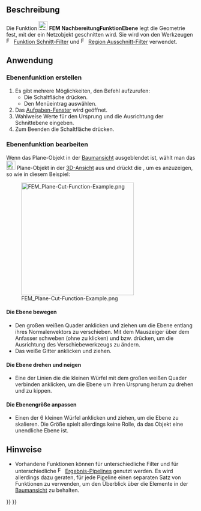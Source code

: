 <languages/>

{{Docnav/de
|[[FEM_PostFilterDataAtPoint/de|PostFilterDataAtPoint]]
|[[FEM_PostCreateFunctionSphere/de|NachbereitungFunktionKugel]]
|[[FEM_Workbench/de|FEM]]
|IconL=FEM_PostFilterDataAtPoint.svg
|IconR=FEM_PostCreateFunctionSphere.svg
|IconC=Workbench_FEM.svg
}}

{{GuiCommand/de
|Name=FEM PostCreateFunctionPlane
|Name/de=FEM NachbereitungFunktionEbene
|MenuLocation=Ergebnisse → Filterfunktionen → Ebene
|Workbenches=[[FEM_Workbench/de|FEM]]
|SeeAlso=[[FEM_tutorial/de|FEM-Anleitung]]
}}

<span id="Description"></span>
==Beschreibung==

Die Funktion [[Image:FEM_PostCreateFunctionPlane.svg|24px]] '''FEM NachbereitungFunktionEbene''' legt die Geometrie fest, mit der ein Netzobjekt geschnitten wird. Sie wird von den Werkzeugen [[Image:FEM_PostFilterCutFunction.svg|16px]] [[FEM_PostFilterCutFunction/de|Funktion Schnitt-Filter]] und [[Image:FEM_PostFilterClipRegion.svg|16px]] [[FEM_PostFilterClipRegion/de|Region Ausschnitt-Filter]] verwendet.

<span id="Usage"></span>
==Anwendung==

<span id="Create_a_plane_function"></span>
===Ebenenfunktion erstellen===

# Es gibt mehrere Möglichkeiten, den Befehl aufzurufen:
#* Die Schaltfläche {{Button|[[Image:FEM_PostCreateFunctionPlane.svg|16px]] [[FEM_PostCreateFunctionPlane/de|Ebene]]}} drücken.
#* Den Menüeintrag {{MenuCommand|Ergebnisse → Filterfunktionen → [[Image:FEM_PostCreateFunctionPlane.svg|16px]] Ebene}} auswählen.
# Das [[Task_panel/de|Aufgaben-Fenster]] wird geöffnet.
# Wahlweise Werte für den Ursprung und die Ausrichtung der Schnittebene eingeben.
# Zum Beenden die Schaltfläche {{Button|OK}} drücken.

<span id="Edit_a_plane_function"></span>
===Ebenenfunktion bearbeiten===

Wenn das Plane-Objekt in der [[Tree_view/de|Baumansicht]] ausgeblendet ist, wählt man das [[Image:FEM_PostCreateFunctionPlane.svg|24px]] Plane-Objekt in der [[3D_view/de|3D-Ansicht]] aus und drückt die {{KEY|Leertaste}}, um es anzuzeigen, so wie in diesem Beispiel:

[[File:FEM_Plane-Cut-Function-Example.png|300px]]

<span id="Move_the_plane"></span>
====Die Ebene bewegen====

* Den großen weißen Quader anklicken und ziehen um die Ebene entlang ihres Normalenvektors zu verschieben. Mit dem Mauszeiger über dem Anfasser schweben (ohne zu klicken) und  {{KEY|Ctrl}} bzw.  {{KEY|Strg}} drücken, um die Ausrichtung des Verschiebewerkzeugs zu ändern.
* Das weiße Gitter anklicken und ziehen.

<span id="Rotate_and_tilt_the_plane"></span>
====Die Ebene drehen und neigen====

* Eine der Linien die die kleinen Würfel mit dem großen weißen Quader verbinden anklicken, um die Ebene um ihren Ursprung herum zu drehen und zu kippen.

<span id="Scale_the_plane"></span>
====Die Ebenengröße anpassen====

* Einen der 6 kleinen Würfel anklicken und ziehen, um die Ebene zu skalieren. Die Größe spielt allerdings keine Rolle, da das Objekt eine unendliche Ebene ist.

<span id="Notes"></span>
==Hinweise==

* Vorhandene Funktionen können für unterschiedliche Filter und für unterschiedliche [[Image:FEM_PostPipelineFromResult.svg|16px]] [[FEM_PostPipelineFromResult/de|Ergebnis-Pipelines]] genutzt werden. Es wird allerdings dazu geraten, für jede Pipeline einen separaten Satz von Funktionen zu verwenden, um den Überblick über die Elemente in der [[Tree_view/de|Baumansicht]] zu behalten.


{{Docnav/de
|[[FEM_PostFilterDataAtPoint/de|PostFilterDataAtPoint]]
|[[FEM_PostCreateFunctionSphere/de|NachbereitungFunktionKugel]]
|[[FEM_Workbench/de|FEM]]
|IconL=FEM_PostFilterDataAtPoint.svg
|IconR=FEM_PostCreateFunctionSphere.svg
|IconC=Workbench_FEM.svg
}}

{{FEM Tools navi{{#translation:}}}}
{{Userdocnavi{{#translation:}}}}